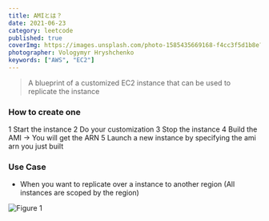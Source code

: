 ```yaml
---
title: AMIとは？
date: 2021-06-23
category: leetcode
published: true
coverImg: https://images.unsplash.com/photo-1585435669168-f4cc3f5d1b8e?ixlib=rb-1.2.1&ixid=MnwxMjA3fDB8MHxwaG90by1wYWdlfHx8fGVufDB8fHx8&auto=format&fit=crop&w=1738&q=80
photographer: Vologymyr Hryshchenko
keywords: ["AWS", "EC2"]
---
```


> A blueprint of a customized EC2 instance that can be used to replicate the instance

### How to create one

1 Start the instance
2 Do your customization
3 Stop the instance
4 Build the AMI -> You will get the ARN
5 Launch a new instance by specifying the ami arn you just built

### Use Case

- When you want to replicate over a instance to another region (All instances are scoped by the region)

![Figure 1](https://kocoblo-static.s3.amazonaws.com/2021/06/23/ami/figure1.png)

